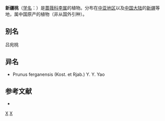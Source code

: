 {{Speciesbox 
| genus = Prunus
| species = ferganensis
| authority = (Kost. et Rjab.) Yü et [[陆玲娣|Lu]]
}}

'''新疆桃'''（[[学名|学名]]：{{lang|la|''Prunus ferganensis''}}）是[[蔷薇科|蔷薇科]][[李属|李属]]的植物。分布在[[中亚地区|中亚地区]]以及[[中国大陆|中国大陆]]的[[新疆|新疆]]等地，属中国原产的植物（非从国外引种）。

== 别名 ==
吕宛桃

== 异名 ==
* Prunus ferganensis (Kost. et Rjab.) Y. Y. Yao

== 参考文献 ==
<div class="references-small">
* {{cite web| url =http://www.bioinfo.cn/db05/KmzwSpecies.php?action=view&id=18896| title =新疆桃| work =《中国高等植物数据库全库》| publisher =中国科学院微生物研究所| author =昆明植物研究所| accessdate =2009-02-25| deadurl =yes| archiveurl =https://web.archive.org/web/20160305040919/http://www.bioinfo.cn/db05/KmzwSpecies.php?action=view&id=18896| archivedate =2016-03-05}}
</div>
{{Taxonbar|from=Q11083665}}

[[Category:李属|X]]
[[Category:新疆植物|X]]